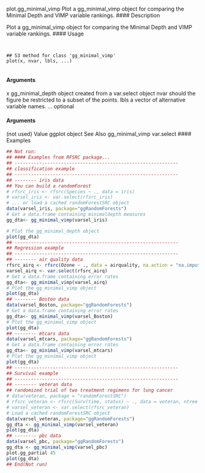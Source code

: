 
plot.gg_minimal_vimp Plot a gg_minimal_vimp object for comparing the Minimal Depth and
VIMP variable rankings.
#### Description 

Plot a gg_minimal_vimp object for comparing the Minimal Depth and VIMP variable rankings.
#### Usage 
<pre><code>

## S3 method for class 'gg_minimal_vimp'
plot(x, nvar, lbls, ...)

</code></pre>
#### Arguments

x gg_minimal_depth object created from a var.select object
nvar should the figure be restricted to a subset of the points.
lbls a vector of alternative variable names.
... optional 
</code></pre>
#### Arguments
 (not used)
Value
ggplot object
See Also
gg_minimal_vimp var.select
#### Examples 
```r

## Not run:
## #### Examples from RFSRC package...
## ------------------------------------------------------------
## classification example
## ------------------------------------------------------------
## -------- iris data
## You can build a randomForest
# rfsrc_iris <- rfsrc(Species ~ ., data = iris)
# varsel_iris <- var.select(rfsrc_iris)
# ... or load a cached randomForestSRC object
data(varsel_iris, package="ggRandomForests")
# Get a data.frame containing minimaldepth measures
gg_dta<- gg_minimal_vimp(varsel_iris)

# Plot the gg_minimal_depth object
plot(gg_dta)
## ------------------------------------------------------------
## Regression example
## ------------------------------------------------------------
## -------- air quality data
rfsrc_airq <- rfsrc(Ozone ~ ., data = airquality, na.action = "na.impute")
varsel_airq <- var.select(rfsrc_airq)
# Get a data.frame containing error rates
gg_dta<- gg_minimal_vimp(varsel_airq)
# Plot the gg_minimal_vimp object
plot(gg_dta)
## -------- Boston data
data(varsel_Boston, package="ggRandomForests")
# Get a data.frame containing error rates
gg_dta<- gg_minimal_vimp(varsel_Boston)
# Plot the gg_minimal_vimp object
plot(gg_dta)
## -------- mtcars data
data(varsel_mtcars, package="ggRandomForests")
# Get a data.frame containing error rates
gg_dta<- gg_minimal_vimp(varsel_mtcars)
# Plot the gg_minimal_vimp object
plot(gg_dta)
## ------------------------------------------------------------
## Survival example
## ------------------------------------------------------------
## -------- veteran data
## randomized trial of two treatment regimens for lung cancer
# data(veteran, package = "randomForestSRC")
# rfsrc_veteran <- rfsrc(Surv(time, status) ~ ., data = veteran, ntree = 100)
# varsel_veteran <- var.select(rfsrc_veteran)
# Load a cached randomForestSRC object
data(varsel_veteran, package="ggRandomForests")
gg_dta <- gg_minimal_vimp(varsel_veteran)
plot(gg_dta)
## -------- pbc data
data(varsel_pbc, package="ggRandomForests")
gg_dta <- gg_minimal_vimp(varsel_pbc)
plot.gg_partial 45
plot(gg_dta)
## End(Not run)
```
